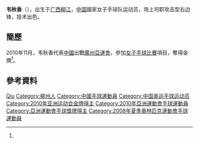 {{Infobox handball biography
| name                = 韦秋香
| image               = 
| fullname            =
| nationality         = {{PRC}}
| birth_date          = {{Birth date and age|1986|2|15}}<ref name="廣州亞運">[http://www.gz2010.cn/info/CHN_CHN/ZB/ZBB101A_HB@@@@@@@@@@@@@@@CHN_number=200819.html 2010年廣州亞運會官方網站 手球 - 韦秋香 - 简历]</ref>
| birth_place         = {{CHN}}[[廣西壯族自治區|廣西壯族自治區]][[柳江縣|柳江縣]]
| height              = {{height|m=1.77}}<ref name="廣州亞運"/>
| weight              = {{weight|kg=67}}<ref name="廣州亞運"/>
| position            = 右边锋
| nickname            =
| currentclub         = {{CHN}} 江苏
| clubnumber          = 18
| youthyears          = 
| youthclubs          = 
| years               = 
| clubs               = 
| nationalyears       = 
| nationalteam        = 
| nationalcaps(goals) = 
| title               =
| titleyears          =
| titleplace          =
| ntupdate            = 
| medaltable          = 
{{MedalCompetition | [[亞洲運動會|亞洲運動會]]}}
{{MedalGold | [[2010年亞洲運動會|2010年 廣州]] | [[2010年亞洲運動會手球比賽|女子隊際]]}}
}}
'''韦秋香'''（{{bd|1986年|2月15日|catIdx=W}}），出生于[[廣西壯族自治區|广西]][[柳江縣|柳江]]，[[中华人民共和国|中国]]國家女子手球队运动员，场上司职攻击型右边锋，技术出色。

== 簡歷 ==
2010年11月，韦秋香代表[[2010年亞洲運動會中國代表團|中國]]出戰[[廣州|廣州]][[2010年亞洲運動會|亞運會]]，參加[[2010年亞洲運動會手球比賽|女子手球比賽]]項目，奪得金牌<ref name="廣州亞運"/>。

== 參考資料 ==
{{Reflist}}

{{2008年夏季奧運會中國國家女子手球隊}}
{{2011年世界女子手球錦標賽中國國家女子手球隊}}

{{Authority control}}
{{DEFAULTSORT:WEI, Qiu-Xiang}}
[[Category:韦姓|Qiu]]
[[Category:柳州人|Category:柳州人]]
[[Category:中國手球運動員|Category:中國手球運動員]]
[[Category:中国奥运手球运动员|Category:中国奥运手球运动员]]
[[Category:2010年亚洲运动会金牌得主|Category:2010年亚洲运动会金牌得主]]
[[Category:2010年亞洲運動會手球運動員|Category:2010年亞洲運動會手球運動員]]
[[Category:亞洲運動會手球獎牌得主|Category:亞洲運動會手球獎牌得主]]
[[Category:2008年夏季奧林匹克運動會手球運動員|Category:2008年夏季奧林匹克運動會手球運動員]]